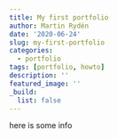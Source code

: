 ```yaml
---
title: My first portfolio
author: Martin Rydén
date: '2020-06-24'
slug: my-first-portfolio
categories:
  - portfolio
tags: [portfolio, howto]
description: ''
featured_image: ''
_build:
  list: false
---
```


here is some info
